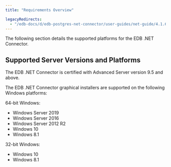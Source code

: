 ```yaml
---
title: "Requirements Overview"

legacyRedirects:
  - "/edb-docs/d/edb-postgres-net-connector/user-guides/net-guide/4.1.6.1/requirements_overview.html"
---
```


<div id="requirements_overview" class="registered_link"></div>

The following section details the supported platforms for the EDB .NET Connector.

## Supported Server Versions and Platforms

The EDB .NET Connector is certified with Advanced Server version 9.5 and above.

The EDB .NET Connector graphical installers are supported on the following Windows platforms:

64-bit Windows:

-   Windows Server 2019
-   Windows Server 2016
-   Windows Server 2012 R2
-   Windows 10
-   Windows 8.1

32-bit Windows:

-   Windows 10
-   Windows 8.1
